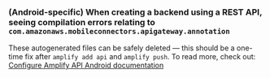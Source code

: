 ### (Android-specific) When creating a backend using a REST API, seeing compilation errors relating to `com.amazonaws.mobileconnectors.apigateway.annotation`

These autogenerated files can be safely deleted — this should be a one-time fix after `amplify add api` and `amplify push`. To read more, check out: [Configure Amplify API Android documentation](https://docs.amplify.aws/lib/restapi/getting-started/q/platform/android/#configure-api)
